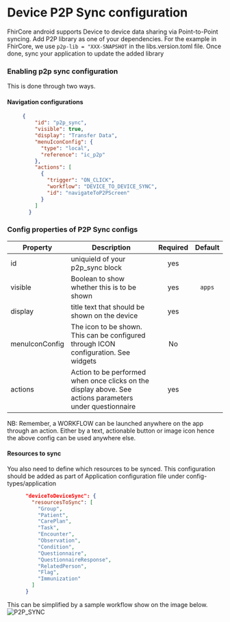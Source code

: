 # Device P2P Sync configuration
FhirCore android supports Device to device data sharing via Point-to-Point syncing.
 Add P2P library as one of your dependencies. For the example in FhirCore, we use ```p2p-lib = "XXX-SNAPSHOT``` in the libs.version.toml file. Once done, sync your application to update the added library

### Enabling p2p sync configuration
This is done through two ways.
#### Navigation configurations

```json
     {
         "id": "p2p_sync",
         "visible": true,
         "display": "Transfer Data",
         "menuIconConfig": {
           "type": "local",
           "reference": "ic_p2p"
         },
         "actions": [
           {
             "trigger": "ON_CLICK",
             "workflow": "DEVICE_TO_DEVICE_SYNC",
             "id": "navigateToP2PScreen"
           }
         ]
       }
```
### Config properties of P2P Sync configs
|Property | Description | Required | Default |
|--|--|:--:|:--:|
id | uniquieId of your p2p_sync block | yes |  |
visible | Boolean to show whether this is to be shown | yes | `apps` |
display |  title text that should be shown on the device | yes | |
menuIconConfig | The icon to be shown. This can be configured through ICON configuration. See widgets | No  |  |
actions |  Action to be performed when once clicks on the display above. See actions parameters under questionnaire | yes | |

NB: Remember, a WORKFLOW can be launched anywhere on the app through an action. Either by a text, actionable button or image icon hence the above config can be used anywhere else.


#### Resources to sync
You also need to define which resources to be synced. This configuration should be added as part of Application configuration file under config-types/application

``` json
      "deviceToDeviceSync": {
        "resourcesToSync": [
          "Group",
          "Patient",
          "CarePlan",
          "Task",
          "Encounter",
          "Observation",
          "Condition",
          "Questionnaire",
          "QuestionnaireResponse",
          "RelatedPerson",
          "Flag",
          "Immunization"
        ]
      }
```
This can be simplified by a sample workflow show on the image below.
![P2P_SYNC](/img/p2p-sync/p2p.png)

